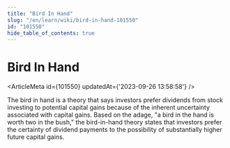 ```yaml
---
title: "Bird In Hand"
slug: "/en/learn/wiki/bird-in-hand-101550"
id: "101550"
hide_table_of_contents: true
---
```



# Bird In Hand

<ArticleMeta id={101550} updatedAt={'2023-09-26 13:58:58'} />
<div className='border-solid border-b border-t-0 my-4 border-[var(--ifm-color-gray-300)]' />

The bird in hand is a theory that says investors prefer dividends from stock investing to potential capital gains because of the inherent uncertainty associated with capital gains. Based on the adage, "a bird in the hand is worth two in the bush," the bird-in-hand theory states that investors prefer the certainty of dividend payments to the possibility of substantially higher future capital gains.
